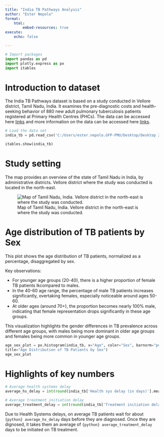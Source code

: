 ```yaml
---
title: "India TB Pathways Analysis"
author: "Ester Nepolo"
format: 
    html:
        embed-resources: true
execute: 
    echo: false

---
```


```python
# Import packages
import pandas as pd
import plotly.express as px
import itables
```

# Introduction to dataset

The India TB Pathways dataset is based on a study conducted in Vellore district, Tamil Nadu, India. It examines the pre-diagnostic costs and health-seeking behavior of 880 new adult pulmonary tuberculosis patients registered at Primary Health Centres (PHCs). The data can be accessed here [links](https://github.com/the_graph_courses/pbb_q4_2024_materials/raw/refs/heads/main/week_04_workshop/data/india_tb_pathways_and_costs.zip) and more information on  the data can be accessed here [links](https://zenodo.org/records/5014153).


```python
# Load the data set
india_tb = pd.read_csv('C:/Users/ester.nepolo.GFP-PMU/Desktop/Desktop 2024/My Courses/Python/graph_courses_python/week_04_workshop/data/india_tb_pathways_and_costs.csv')

itables.show(india_tb)
```

# Study setting

The map provides an overview of the state of Tamil Nadu in India, by administrative districts. Vellore district where the study was conducted is located in the north-east.

![Map of Tamil Nadu, India. Vellore district in the north-east is where the study was conducted.](images/VdhR2fr%20-%20Imgur.png)

# Age distribution of TB patients by Sex

This plot shows the age distribution of TB patients, normalized as a percentage, disaggregated by sex.

Key observations:

- For younger age groups (20-40), there is a higher proportion of 
  female TB patients lkcompared to males.
- In the 40-60 age range, the percentage of male TB patients increases significantly,
  overtaking females, especially noticeable around ages 50-60.
- At older ages (around 70+), the proportion becomes nearly 100% male, indicating that
  female representation drops significantly in these age groups.

This visualization highlights the gender differences in TB prevalence across different age groups, with males being more dominant in older age groups and females being more common in younger age groups.


```python
age_sex_plot = px.histogram(india_tb, x="Age", color="Sex", barnorm="percent", text_auto=".0f",
title="Age Distribution of TB Patients by Sex")
age_sex_plot
```

# Highlights of key numbers
```python
# Average health systems delay
average_hs_delay = int(round(india_tb['Health sys delay (in days)'].mean(), 0))

# Average treatment initiation delay
average_treatment_delay = int(round(india_tb['Treatment initiation delay (in days)'].mean(), 0))

```

Due to Health Systems delays, on average TB patients wait for about `{python} average_hs_delay` days before they are diagnosed.
Once they are dignosed, it takes them an average of `{python} average_treatment_delay` days to be initiated on TB treatment.